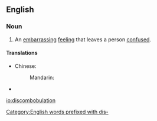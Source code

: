 ==English==

===Noun===
{{en-noun}}

# An [[embarrassing]] [[feeling]] that leaves a person [[confused]].

<!--These are not related terms. They are related *ideas*, but the related terms section is for terms that are *etymologically* related to the entry but not derived from it.

====Related terms====
* [[confusion]]
* [[embarrassment]]
-->

====Translations====
{{trans-top|an embarrassing feeling that leaves a person confused}}
* Chinese:
*: Mandarin: {{t-|cmn|困惑|tr=kùnhuò|sc=Hani}}
{{trans-mid}}
* {{trreq|Finnish}}
{{trans-bottom}}

[[Category:English words prefixed with dis-]]

[[io:discombobulation]]